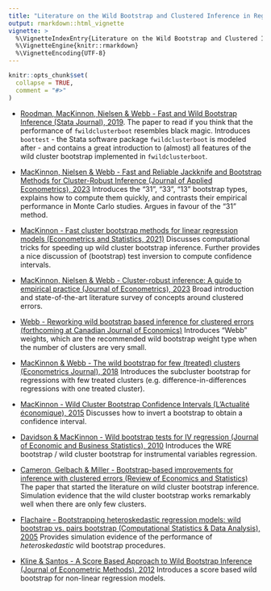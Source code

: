 ```yaml
---
title: "Literature on the Wild Bootstrap and Clustered Inference in Regression Models"
output: rmarkdown::html_vignette
vignette: >
  %\VignetteIndexEntry{Literature on the Wild Bootstrap and Clustered Inference in Regression Models}
  %\VignetteEngine{knitr::rmarkdown}
  %\VignetteEncoding{UTF-8}
---
```


```r
knitr::opts_chunk$set(
  collapse = TRUE,
  comment = "#>"
)
```


+ [Roodman, MacKinnon, Nielsen & Webb - Fast and Wild Bootstrap Inference (Stata Journal), 2019](https://journals.sagepub.com/doi/pdf/10.1177/1536867X19830877). The paper to read if you think that the performance of `fwildclusterboot` resembles black magic. Introduces `boottest` - the Stata software package `fwildclusterboot` is modeled after - and contains a great introduction to (almost) all features of the wild cluster bootstrap implemented in `fwildclusterboot`. 

+ [MacKinnon, Nielsen & Webb - Fast and Reliable Jackknife and Bootstrap
Methods for Cluster-Robust Inference (Journal of Applied Econometrics), 2023](https://arxiv.org/pdf/2301.04527.pdf) Introduces the "31", "33", "13" bootstrap types, explains how to compute them quickly, and contrasts their empirical performance in Monte Carlo studies. Argues in favour of the "31" method. 

+ [MacKinnon - Fast cluster bootstrap methods for linear regression models (Econometrics and Statistics, 2021)](https://www.econstor.eu/bitstream/10419/247206/1/qed-wp-1465.pdf) Discusses computational tricks for speeding up wild cluster bootstrap inference. Further provides a nice discussion of (bootstrap) test inversion to compute confidence intervals. 

+ [MacKinnon, Nielsen & Webb - Cluster-robust inference: A guide to empirical practice (Journal of Econometrics), 2023](https://www.sciencedirect.com/science/article/pii/S0304407622000781) Broad introduction and state-of-the-art literature survey of concepts around clustered errors.

+ [Webb - Reworking wild bootstrap based inference for clustered errors (forthcoming at Canadian Journal of Economics)](https://ideas.repec.org/p/qed/wpaper/1315.html) Introduces "Webb" weights, which are the recommended wild bootstrap weight type when the number of clusters are very small. 

+ [MacKinnon & Webb -  The wild bootstrap for few (treated) clusters (Econometrics Journal), 2018](https://academic.oup.com/ectj/article-abstract/21/2/114/5078969) Introduces the subcluster bootstrap for regressions with few treated clusters (e.g. difference-in-differences regressions with one treated cluster).

+ [MacKinnon - Wild Cluster Bootstrap Confidence Intervals (L'Actualité économique), 2015](https://www.erudit.org/en/journals/ae/1900-v1-n1-ae02507/1036912ar.pdf) Discusses how to invert a bootstrap to obtain a confidence interval.

+ [Davidson & MacKinnon - Wild bootstrap tests for IV regression (Journal of Economic and Business Statistics), 2010](https://www.tandfonline.com/doi/abs/10.1198/jbes.2009.07221) Introduces the WRE bootstrap / wild cluster bootstrap for instrumental variables regression.

+ [Cameron, Gelbach & Miller - Bootstrap-based improvements for inference with clustered errors (Review of Economics and Statistics)](https://www.nber.org/system/files/working_papers/t0344/t0344.pdf) The paper that started the literature on wild cluster bootstrap inference. Simulation evidence that the wild cluster bootstrap works remarkably well when there are only few clusters. 

+ [Flachaire - Bootstrapping heteroskedastic regression models: wild bootstrap vs. pairs bootstrap (Computational Statistics & Data Analysis), 2005](https://shs.hal.science/file/index/docid/175910/filename/Flachaire_03a.pdf) Provides simulation evidence of the performance of *heteroskedastic* wild bootstrap procedures. 
 
+ [Kline & Santos - A Score Based Approach to Wild Bootstrap Inference (Journal of Econometric Methods), 2012](https://www.nber.org/system/files/working_papers/w16127/w16127.pdf) Introduces a score based wild bootstrap for non-linear regression models. 




